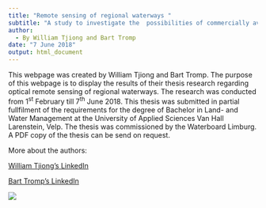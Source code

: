 ```yaml
---
title: "Remote sensing of regional waterways "
subtitle: "A study to investigate the  possibilities of commercially available optical remote sensing instruments to measure and monitor water quality of regional waterways in the province of Limburg, The Netherlands."
author:
  - By William Tjiong and Bart Tromp
date: "7 June 2018"
output: html_document
---
```


This webpage was created by William Tjiong and Bart Tromp. The purpose of this webpage is to display the results of their thesis research regarding optical remote sensing of regional waterways. The research was conducted from 1^st^ February till 7^th^ June 2018. 
This thesis was submitted in partial fullfilment of the requirements for the degree of Bachelor in Land- and Water Management at the University of Applied Sciences Van Hall Larenstein, Velp. The thesis was commissioned by the Waterboard Limburg. A PDF copy of the thesis can be send on request.  

More about the authors: 

[William Tjiong's LinkedIn](https://www.linkedin.com/in/williamtjiong/)
 
[Bart Tromp's LinkedIn](https://www.linkedin.com/in/barttromp/)



![](wts_vhl.png) 